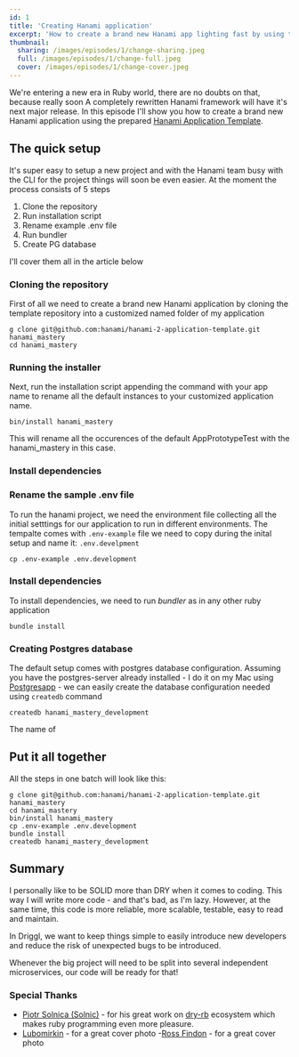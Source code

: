 ```yaml
---
id: 1
title: 'Creating Hanami application'
excerpt: 'How to create a brand new Hanami app lighting fast by using the Hanami application template.'
thumbnail:
  sharing: /images/episodes/1/change-sharing.jpeg
  full: /images/episodes/1/change-full.jpeg
  cover: /images/episodes/1/change-cover.jpeg
---
```


We're entering a new era in Ruby world, there are no doubts on that, because really soon
A completely rewritten Hanami framework will have it's next major release.
In this episode I'll show you how to create a brand new Hanami application using the prepared
[Hanami Application Template](https://github.com/hanami/hanami-2-application-template).

## The quick setup

It's super easy to setup a new project and with the Hanami team busy with the CLI for the project
things will soon be even easier. At the moment the process consists of 5 steps

1. Clone the repository
2. Run installation script
3. Rename example .env file
4. Run bundler
5. Create PG database

I'll cover them all in the article below

### Cloning the repository

First of all we need to create a brand new Hanami application by cloning the template repository into
a customized named folder of my application

```shell
g clone git@github.com:hanami/hanami-2-application-template.git hanami_mastery
cd hanami_mastery
```

### Running the installer

Next, run the installation script appending the command with your app name to rename all the default
instances to your customized application name.

```shell
bin/install hanami_mastery
```

This will rename all the occurences of the default AppPrototypeTest with the hanami_mastery in this case.

### Install dependencies


### Rename the sample .env file

To run the hanami project, we need the environment file collecting all the initial setttings for
our application to run in different environments. The tempalte comes with `.env-example` file
we need to copy during the inital setup and name it: `.env.develpment`


```shell
cp .env-example .env.development
```

### Install dependencies

To install dependencies, we need to run _bundler_ as in any other ruby application

```shell
bundle install
```

### Creating Postgres database

The default setup comes with postgres database configuration. Assuming you have the postgres-server
already installed - I do it on my Mac using [Postgresapp](https://postgresapp.com/) - we can easily
create the database configuration needed using `createdb` command

```shell
createdb hanami_mastery_development
```

The name of

## Put it all together

All the steps in one batch will look like this:

```shell
g clone git@github.com:hanami/hanami-2-application-template.git hanami_mastery
cd hanami_mastery
bin/install hanami_mastery
cp .env-example .env.development
bundle install
createdb hanami_mastery_development
```

## Summary

I personally like to be SOLID more than DRY when it comes to coding. This way I will write more code - and that's bad, as I'm lazy. However, at the same time, this code is more reliable, more scalable, testable, easy to read and maintain.

In Driggl, we want to keep things simple to easily introduce new developers and reduce the risk of unexpected bugs to be introduced.

Whenever the big project will need to be split into several independent microservices, our code will be ready for that!

### Special Thanks

- [Piotr Solnica (Solnic)](https://github.com/solnic) - for his great work on [dry-rb](https://github.com/dry-rb) ecosystem which makes ruby programming even more pleasure.
- [Lubomirkin](https://unsplash.com/@lubomirkin) - for a great cover photo
-[Ross Findon](https://unsplash.com/@rossf) - for a great cover photo

